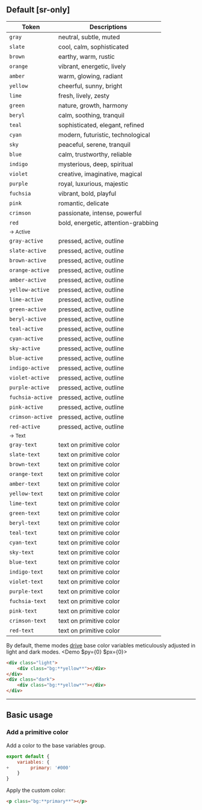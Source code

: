 ## Default [sr-only]
| Token                                             | Descriptions                                                                   |
|---------------------------------------------------|----------------------------------------------------------------------------|
| <Bg className="bg:gray" />`gray`                  | neutral, subtle, muted                                                     |
| <Bg className="bg:slate" />`slate`                | cool, calm, sophisticated                                                  |
| <Bg className="bg:brown" />`brown`                | earthy, warm, rustic                                                       |
| <Bg className="bg:orange" />`orange`              | vibrant, energetic, lively                                                 |
| <Bg className="bg:amber" />`amber`                | warm, glowing, radiant                                                     |
| <Bg className="bg:yellow" />`yellow`              | cheerful, sunny, bright                                                    |
| <Bg className="bg:lime" />`lime`                  | fresh, lively, zesty                                                       |
| <Bg className="bg:green" />`green`                | nature, growth, harmony                                                    |
| <Bg className="bg:beryl" />`beryl`                | calm, soothing, tranquil                                                   |
| <Bg className="bg:teal" />`teal`                  | sophisticated, elegant, refined                                            |
| <Bg className="bg:cyan" />`cyan`                  | modern, futuristic, technological                                          |
| <Bg className="bg:sky" />`sky`                    | peaceful, serene, tranquil                                                 |
| <Bg className="bg:blue" />`blue`                  | calm, trustworthy, reliable                                                |
| <Bg className="bg:indigo" />`indigo`              | mysterious, deep, spiritual                                                |
| <Bg className="bg:violet" />`violet`              | creative, imaginative, magical                                             |
| <Bg className="bg:purple" />`purple`              | royal, luxurious, majestic                                                 |
| <Bg className="bg:fuchsia" />`fuchsia`            | vibrant, bold, playful                                                     |
| <Bg className="bg:pink" />`pink`                  | romantic, delicate                                                         |
| <Bg className="bg:crimson" />`crimson`            | passionate, intense, powerful                                              |
| <Bg className="bg:red" />`red`                    | bold, energetic, attention-grabbing                                        |
| <small>-> Active</small>                                                                                            |
| <Bg className="bg:gray-active" />`gray-active`             | pressed, active, outline                                                           |
| <Bg className="bg:slate-active" />`slate-active`           | pressed, active, outline                                                           |
| <Bg className="bg:brown-active" />`brown-active`           | pressed, active, outline                                                           |
| <Bg className="bg:orange-active" />`orange-active`         | pressed, active, outline                                                           |
| <Bg className="bg:amber-active" />`amber-active`           | pressed, active, outline                                                           |
| <Bg className="bg:yellow-active" />`yellow-active`         | pressed, active, outline                                                           |
| <Bg className="bg:lime-active" />`lime-active`             | pressed, active, outline                                                           |
| <Bg className="bg:green-active" />`green-active`           | pressed, active, outline                                                           |
| <Bg className="bg:beryl-active" />`beryl-active`           | pressed, active, outline                                                           |
| <Bg className="bg:teal-active" />`teal-active`             | pressed, active, outline                                                           |
| <Bg className="bg:cyan-active" />`cyan-active`             | pressed, active, outline                                                           |
| <Bg className="bg:sky-active" />`sky-active`               | pressed, active, outline                                                           |
| <Bg className="bg:blue-active" />`blue-active`             | pressed, active, outline                                                           |
| <Bg className="bg:indigo-active" />`indigo-active`         | pressed, active, outline                                                           |
| <Bg className="bg:violet-active" />`violet-active`         | pressed, active, outline                                                           |
| <Bg className="bg:purple-active" />`purple-active`         | pressed, active, outline                                                           |
| <Bg className="bg:fuchsia-active" />`fuchsia-active`       | pressed, active, outline                                                           |
| <Bg className="bg:pink-active" />`pink-active`             | pressed, active, outline                                                           |
| <Bg className="bg:crimson-active" />`crimson-active`       | pressed, active, outline                                                           |
| <Bg className="bg:red-active" />`red-active`               | pressed, active, outline                                                           |
| <small>-> Text</small>                                                                                            |
| <Aa className="fg:gray-text" />`gray-text`             | text on primitive color                                                   |
| <Aa className="fg:slate-text" />`slate-text`           | text on primitive color                                                   |
| <Aa className="fg:brown-text" />`brown-text`           | text on primitive color                                                   |
| <Aa className="fg:orange-text" />`orange-text`         | text on primitive color                                                   |
| <Aa className="fg:amber-text" />`amber-text`           | text on primitive color                                                   |
| <Aa className="fg:yellow-text" />`yellow-text`         | text on primitive color                                                   |
| <Aa className="fg:lime-text" />`lime-text`             | text on primitive color                                                   |
| <Aa className="fg:green-text" />`green-text`           | text on primitive color                                                   |
| <Aa className="fg:beryl-text" />`beryl-text`           | text on primitive color                                                   |
| <Aa className="fg:teal-text" />`teal-text`             | text on primitive color                                                   |
| <Aa className="fg:cyan-text" />`cyan-text`             | text on primitive color                                                   |
| <Aa className="fg:sky-text" />`sky-text`               | text on primitive color                                                   |
| <Aa className="fg:blue-text" />`blue-text`             | text on primitive color                                                   |
| <Aa className="fg:indigo-text" />`indigo-text`         | text on primitive color                                                   |
| <Aa className="fg:violet-text" />`violet-text`         | text on primitive color                                                   |
| <Aa className="fg:purple-text" />`purple-text`         | text on primitive color                                                   |
| <Aa className="fg:fuchsia-text" />`fuchsia-text`       | text on primitive color                                                   |
| <Aa className="fg:pink-text" />`pink-text`             | text on primitive color                                                   |
| <Aa className="fg:crimson-text" />`crimson-text`       | text on primitive color                                                   |
| <Aa className="fg:red-text" />`red-text`               | text on primitive color                                                   |

By default, theme modes [drive](/reference/configuration#modedriver) base color variables meticulously adjusted in light and dark modes.
<Demo $py={0} $px={0}>
    <DemoLight>
        <div className="bg:yellow aspect:2/1 size:full|12x r:1x"></div>
    </DemoLight>
    <DemoDark>
        <div className="bg:yellow aspect:2/1 size:full|12x r:1x"></div>
    </DemoDark>
</Demo>
```html
<div class="light">
    <div class="bg:**yellow**"></div>
</div>
<div class="dark">
    <div class="bg:**yellow**"></div>
</div>
```

---

## Basic usage
### Add a primitive color
Add a color to the base variables group.
```js name=master.css.js
export default {
    variables: {
+        primary: '#000'
    }
}
```
Apply the custom color:
```html
<p class="bg:**primary**"></p>
```